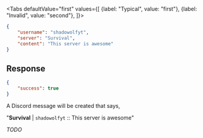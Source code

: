 <Tabs
    defaultValue="first"
    values={[
        {label: "Typical", value: "first"},
        {label: "Invalid", value: "second"},
    ]}>
<TabItem value="first">

```json
{
    "username": "shadowolfyt",
    "server": "Survival",
    "content": "This server is awesome"
}
```

## Response

```json
{
    "success": true
}
```

A Discord message will be created that says,

"**Survival**  |  `shadowolfyt` :: This server is awesome"

</TabItem>
<TabItem value="second">

*TODO*

</TabItem>
</Tabs>
